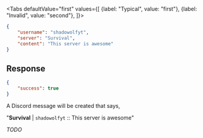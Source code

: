 <Tabs
    defaultValue="first"
    values={[
        {label: "Typical", value: "first"},
        {label: "Invalid", value: "second"},
    ]}>
<TabItem value="first">

```json
{
    "username": "shadowolfyt",
    "server": "Survival",
    "content": "This server is awesome"
}
```

## Response

```json
{
    "success": true
}
```

A Discord message will be created that says,

"**Survival**  |  `shadowolfyt` :: This server is awesome"

</TabItem>
<TabItem value="second">

*TODO*

</TabItem>
</Tabs>
